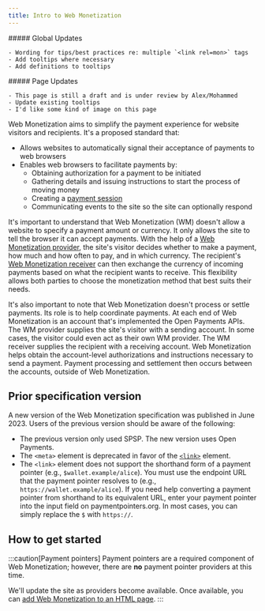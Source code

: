 ```yaml
---
title: Intro to Web Monetization
---
```



<div class='draft'>
  ##### Global Updates

    - Wording for tips/best practices re: multiple `<link rel=mon>` tags
    - Add tooltips where necessary
    - Add definitions to tooltips
</div>

<div class='draft'>
  ##### Page Updates

    - This page is still a draft and is under review by Alex/Mohammed
    - Update existing tooltips
    - I'd like some kind of image on this page
</div>

Web Monetization aims to simplify the payment experience for website visitors and recipients. It's a proposed standard that:

- Allows websites to automatically signal their acceptance of payments to web browsers
- Enables web browsers to facilitate payments by:
  - Obtaining authorization for a payment to be initiated
  - Gathering details and issuing instructions to start the process of moving money
  - Creating a <Tooltip content='there is a lot of text to display should there be a character limit for this' client:load><a href="./resources/glossary#payment-session">payment session</a></Tooltip>
  - Communicating events to the site so the site can optionally respond

It's important to understand that Web Monetization (WM) doesn't allow a website to specify a payment amount or currency. It only allows the site to tell the browser it can accept payments. With the help of a <Tooltip content='there is a lot of text to display should there be a character limit for this' client:load><a href="./resources/glossary#web-monetization-provider">Web Monetization provider</a></Tooltip>, the site's visitor decides whether to make a payment, how much and how often to pay, and in which currency. The recipient's <Tooltip content='there is a lot of text to display should there be a character limit for this' client:load><a href="./resources/glossary#web-monetization-receiver">Web Monetization receiver</a></Tooltip> can then exchange the currency of incoming payments based on what the recipient wants to receive. This <Tooltip content='there is a lot of text to display should there be a character limit for this' client:load><span>flexibility</span></Tooltip> allows both parties to choose the monetization method that best suits their needs.

It's also important to note that Web Monetization doesn't process or settle payments. Its role is to help coordinate payments. At each end of Web Monetization is an account that's implemented the <LinkOut href="https://openpayments.guide">Open Payments APIs</LinkOut>. The WM provider supplies the site's visitor with a sending account. In some cases, the visitor could even act as their own WM provider. The WM receiver supplies the recipient with a receiving account. Web Monetization helps obtain the account-level authorizations and instructions necessary to send a payment. Payment processing and settlement then occurs between the accounts, outside of Web Monetization.

## Prior specification version

A new version of the Web Monetization specification was published in June 2023. Users of the previous version should be aware of the following:

- The previous version only used <LinkOut href="https://interledger.org/rfcs/0009-simple-payment-setup-protocol/">SPSP</LinkOut>. The new version uses <LinkOut href="https://docs.openpayments.guide/">Open Payments</LinkOut>.
- The `<meta>` element is deprecated in favor of the [`<link>`](./references/html-link-rel-monetization/) element.
- The `<link>` element does not support the shorthand form of a payment pointer (e.g., `$wallet.example/alice`). You must use the endpoint URL that the payment pointer resolves to (e.g., `https://wallet.example/alice`). If you need help converting a payment pointer from shorthand to its equivalent URL, enter your payment pointer into the input field on <LinkOut href="https://paymentpointers.org">paymentpointers.org</LinkOut>. In most cases, you can simply replace the `$` with `https://`.

## How to get started

:::caution[Payment pointers]
Payment pointers are a required component of Web Monetization; however, there are **no** payment pointer providers at this time. 

We'll update the site as providers become available. Once available, you can [add Web Monetization to an HTML page](/docs/guides/monetize-page).
:::